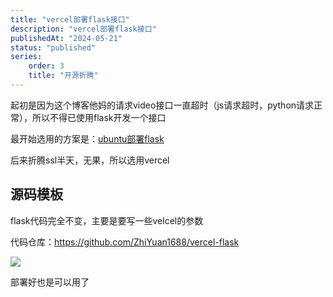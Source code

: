 ```yaml
---
title: "vercel部署flask接口"
description: "vercel部署flask接口"
publishedAt: "2024-05-21"
status: "published"
series:
    order: 3
    title: "开源折腾"
---
```


起初是因为这个博客他妈的请求video接口一直超时（js请求超时，python请求正常），所以不得已使用flask开发一个接口

最开始选用的方案是：[ubuntu部署flask](http://ymaster.app/blog/ubuntu-deploy-flask)

后来折腾ssl半天，无果，所以选用vercel

## 源码模板

flask代码完全不变，主要是要写一些velcel的参数

代码仓库：https://github.com/ZhiYuan1688/vercel-flask

![](https://s2.loli.net/2024/05/21/ykmSou12Ygr7iNV.webp)

部署好也是可以用了